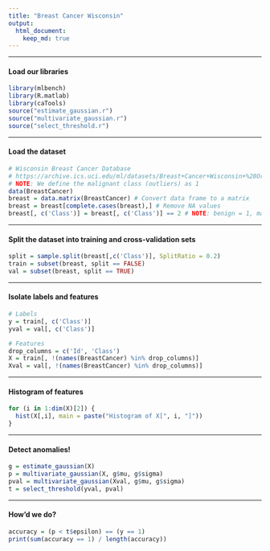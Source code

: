 ```yaml
---
title: "Breast Cancer Wisconsin"
output:
  html_document: 
    keep_md: true
---
```


---

#### Load our libraries
```r
library(mlbench)
library(R.matlab)
library(caTools)
source("estimate_gaussian.r")
source("multivariate_gaussian.r")
source("select_threshold.r")
```

---

#### Load the dataset
```r
# Wisconsin Breast Cancer Database
# https://archive.ics.uci.edu/ml/datasets/Breast+Cancer+Wisconsin+%28Original%29
# NOTE: We define the malignant class (outliers) as 1
data(BreastCancer)
breast = data.matrix(BreastCancer) # Convert data frame to a matrix
breast = breast[complete.cases(breast),] # Remove NA values
breast[, c('Class')] = breast[, c('Class')] == 2 # NOTE: benign = 1, malignant = 2
```

---

#### Split the dataset into training and cross-validation sets
```r
split = sample.split(breast[,c('Class')], SplitRatio = 0.2)
train = subset(breast, split == FALSE)
val = subset(breast, split == TRUE)
```

---

#### Isolate labels and features
```r
# Labels
y = train[, c('Class')]
yval = val[, c('Class')]

# Features
drop_columns = c('Id', 'Class')
X = train[, !(names(BreastCancer) %in% drop_columns)]
Xval = val[, !(names(BreastCancer) %in% drop_columns)]
```

---

#### Histogram of features
```r
for (i in 1:dim(X)[2]) {
  hist(X[,i], main = paste("Histogram of X[", i, "]"))
}
```

---

#### Detect anomalies!
```r
g = estimate_gaussian(X)
p = multivariate_gaussian(X, g$mu, g$sigma)
pval = multivariate_gaussian(Xval, g$mu, g$sigma)
t = select_threshold(yval, pval)
```

---

#### How'd we do?
```r
accuracy = (p < t$epsilon) == (y == 1)
print(sum(accuracy == 1) / length(accuracy))
```